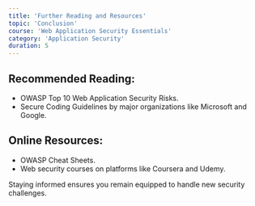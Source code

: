 ```yaml
---
title: 'Further Reading and Resources'
topic: 'Conclusion'
course: 'Web Application Security Essentials'
category: 'Application Security'
duration: 5
---
```


<CourseContent
  title="Further Reading and Resources"
  summary="Learning about web application security is an ongoing journey. Explore the following resources to deepen your understanding"
/>

## Recommended Reading:

- OWASP Top 10 Web Application Security Risks.
- Secure Coding Guidelines by major organizations like Microsoft and Google.

## Online Resources:

- OWASP Cheat Sheets.
- Web security courses on platforms like Coursera and Udemy.

Staying informed ensures you remain equipped to handle new security challenges.
